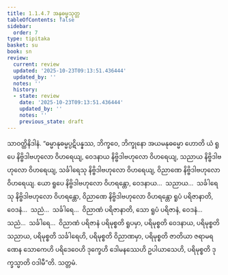 ```yaml
---
title: 1.1.4.7 အနုဓမ္မသုတ္တ
tableOfContents: false
sidebar:
  order: 7
type: tipitaka
basket: su
book: sn
review:
  current: review
  updated: '2025-10-23T09:13:51.436444'
  updated_by: ''
  notes: ''
  history:
  - state: review
    date: '2025-10-23T09:13:51.436444'
    updated_by: ''
    notes: ''
    previous_state: draft
---
```



<ReviewStatus review={frontmatter.review} showDetails={true} />

<HypothesisAnnotation frontmatter={frontmatter} />

<DynamicBreadcrumb />

<Division number="39" book="sn" e="ch" v="18" p="285">

<Paragraph number="181" book="sn">
သာဝတ္ထိနိဒါနံ. “ဓမ္မာနုဓမ္မပ္ပဋိပန္နဿ, ဘိက္ခဝေ, ဘိက္ခုနော အယမနုဓမ္မော ဟောတိ ယံ ရူပေ နိဗ္ဗိဒါဗဟုလော ဝိဟရေယျ, ဝေဒနာယ နိဗ္ဗိဒါဗဟုလော ဝိဟရေယျ, သညာယ နိဗ္ဗိဒါဗဟုလော ဝိဟရေယျ, သင်္ခါရေသု နိဗ္ဗိဒါဗဟုလော ဝိဟရေယျ, ဝိညာဏေ နိဗ္ဗိဒါဗဟုလော ဝိဟရေယျ. ယော ရူပေ နိဗ္ဗိဒါဗဟုလော ဝိဟရန္တော, ဝေဒနာယ…  သညာယ…  သင်္ခါရေသု နိဗ္ဗိဒါဗဟုလော ဝိဟရန္တော, ဝိညာဏေ နိဗ္ဗိဒါဗဟုလော ဝိဟရန္တော ရူပံ ပရိဇာနာတိ, ဝေဒနံ…  သညံ…  သင်္ခါရေ…  ဝိညာဏံ ပရိဇာနာတိ, သော ရူပံ ပရိဇာနံ, ဝေဒနံ…  သညံ…  သင်္ခါရေ…  ဝိညာဏံ ပရိဇာနံ ပရိမုစ္စတိ ရူပမှာ, ပရိမုစ္စတိ ဝေဒနာယ, ပရိမုစ္စတိ သညာယ, ပရိမုစ္စတိ သင်္ခါရေဟိ, ပရိမုစ္စတိ ဝိညာဏမှာ, ပရိမုစ္စတိ ဇာတိယာ ဇရာမရဏေန သောကေဟိ ပရိဒေဝေဟိ ဒုက္ခေဟိ ဒေါမနဿေဟိ ဥပါယာသေဟိ, ပရိမုစ္စတိ ဒုက္ခသ္မာတိ ဝဒါမီ”တိ.

</Paragraph>
</Division>

<Paragraph number="182" type="center" book="sn">
သတ္တမံ.
</Paragraph>
